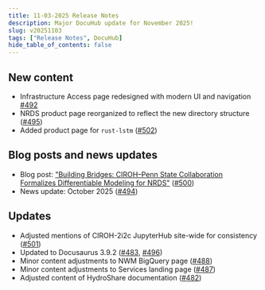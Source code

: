 ```yaml
---
title: 11-03-2025 Release Notes
description: Major DocuHub update for November 2025!
slug: v20251103
tags: ["Release Notes", DocuHub]
hide_table_of_contents: false
---
```


## New content
- Infrastructure Access page redesigned with modern UI and navigation [#492](https://github.com/CIROH-UA/ciroh-ua_website/pull/492)
- NRDS product page reorganized to reflect the new directory structure ([#495](https://github.com/CIROH-UA/ciroh-ua_website/pull/495))
- Added product page for `rust-lstm` ([#502](https://github.com/CIROH-UA/ciroh-ua_website/pull/502))

## Blog posts and news updates
- Blog post: ["Building Bridges: CIROH–Penn State Collaboration Formalizes Differentiable Modeling for NRDS"](/blog/ciroh-psu-collab) ([#500](https://github.com/CIROH-UA/ciroh-ua_website/pull/500))
- News update: October 2025 ([#494](https://github.com/CIROH-UA/ciroh-ua_website/pull/494))

## Updates
- Adjusted mentions of CIROH-2i2c JupyterHub site-wide for consistency ([#501](https://github.com/CIROH-UA/ciroh-ua_website/pull/501))
- Updated to Docusaurus 3.9.2 ([#483](https://github.com/CIROH-UA/ciroh-ua_website/pull/483), [#496](https://github.com/CIROH-UA/ciroh-ua_website/pull/496))
- Minor content adjustments to NWM BigQuery page ([#488](https://github.com/CIROH-UA/ciroh-ua_website/pull/488))
- Minor content adjustments to Services landing page ([#487](https://github.com/CIROH-UA/ciroh-ua_website/pull/487))
- Adjusted content of HydroShare documentation ([#482](https://github.com/CIROH-UA/ciroh-ua_website/pull/482))
<!-- truncate -->